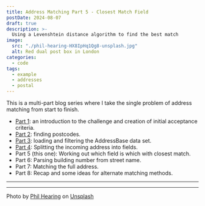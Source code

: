 ```yaml
---
title: Address Matching Part 5 - Closest Match Field
postDate: 2024-08-07
draft: true
description: >-
  Using a Levenshtein distance algorithm to find the best match
image:
  src: "./phil-hearing-HX8IpHq1Qg8-unsplash.jpg"
  alt: Red dual post box in London
categories:
  - code
tags:
  - example
  - addresses
  - postal
---
```

This is a multi-part blog series where I take the single problem of address matching from start to finish.

- [Part 1](./address-matching-1-scope): an introduction to the challenge and creation of initial acceptance criteria.
- [Part 2](./address-matching-2-postcodes): finding postcodes.
- [Part 3](./address-matching-3-filter): loading and filtering the AddressBase data set.
- [Part 4](./address-matching-4-field-splitting): Splitting the incoming address into fields.
- Part 5 (this one): Working out which field is which with closest match.
- Part 6: Parsing building number from street name.
- Part 7: Matching the full address.
- Part 8: Recap and some ideas for alternate matching methods.

---

---
Photo by [Phil Hearing](https://unsplash.com/@philhearing) on [Unsplash](https://unsplash.com/photos/red-and-white-mail-box-HX8IpHq1Qg8)
  